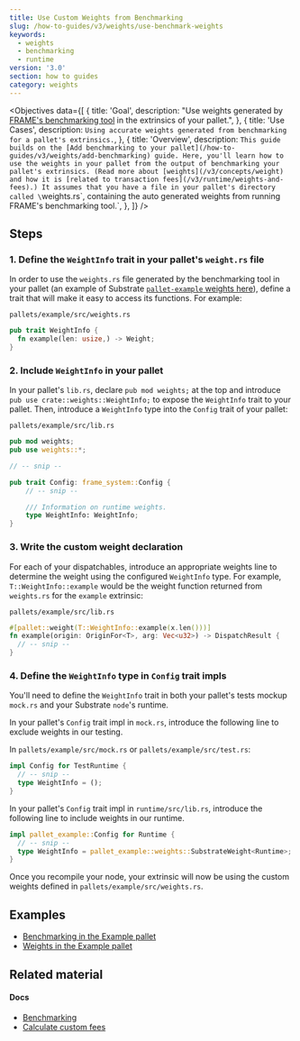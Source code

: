 ```yaml
---
title: Use Custom Weights from Benchmarking
slug: /how-to-guides/v3/weights/use-benchmark-weights
keywords:
  - weights
  - benchmarking
  - runtime
version: '3.0'
section: how to guides
category: weights
---
```


<Objectives
  data={[
    {
      title: 'Goal',
      description:
        "Use weights generated by [FRAME's benchmarking tool](https://paritytech.github.io/substrate/master/frame_benchmarking/macro.benchmarks.html) in the extrinsics of your pallet.",
    },
    {
      title: 'Use Cases',
      description: `Using accurate weights generated from benchmarking for a pallet's extrinsics.`,
    },
    {
      title: 'Overview',
      description: `This guide builds on the [Add benchmarking to your pallet](/how-to-guides/v3/weights/add-benchmarking)
        guide. Here, you'll learn how to use the weights in your pallet from the output of benchmarking your pallet's extrinsics.
        (Read more about
        [weights](/v3/concepts/weight) and how it is [related to transaction fees](/v3/runtime/weights-and-fees).)
        It assumes that you have a file in your pallet's directory called \`weights.rs\`, containing the auto generated 
        weights from running FRAME's benchmarking tool.`,
    },
  ]}
/>

## Steps

### 1. Define the `WeightInfo` trait in your pallet's `weight.rs` file

In order to use the `weights.rs` file generated by the benchmarking tool in your pallet (an example
of Substrate [`pallet-example` weights here](https://github.com/paritytech/substrate/blob/master/frame/examples/basic/src/weights.rs)),
define a trait that will make it easy to access its functions. For example:

`pallets/example/src/weights.rs`

```rust
pub trait WeightInfo {
  fn example(len: usize,) -> Weight;
}
```

### 2. Include `WeightInfo` in your pallet

In your pallet's `lib.rs`, declare `pub mod weights;` at the top and introduce
`pub use crate::weights::WeightInfo;` to expose the `WeightInfo` trait to your pallet. Then,
introduce a `WeightInfo` type into the `Config` trait of your pallet:

`pallets/example/src/lib.rs`

```rust
pub mod weights;
pub use weights::*;

// -- snip --

pub trait Config: frame_system::Config {
    // -- snip --

    /// Information on runtime weights.
    type WeightInfo: WeightInfo;
}
```

### 3. Write the custom weight declaration

For each of your dispatchables, introduce an appropriate weights line to determine the weight using the
configured `WeightInfo` type. For example, `T::WeightInfo::example` would be the weight function
returned from `weights.rs` for the `example` extrinsic:

`pallets/example/src/lib.rs`

```rust
#[pallet::weight(T::WeightInfo::example(x.len()))]
fn example(origin: OriginFor<T>, arg: Vec<u32>) -> DispatchResult {
  // -- snip --
}
```

### 4. Define the `WeightInfo` type in `Config` trait impls

You'll need to define the `WeightInfo` trait in both your pallet's tests mockup `mock.rs`
and your Substrate `node`'s runtime.

In your pallet's `Config` trait impl in `mock.rs`, introduce the following line to exclude weights
in our testing.

In `pallets/example/src/mock.rs` or `pallets/example/src/test.rs`:

```rust
impl Config for TestRuntime {
  // -- snip --
  type WeightInfo = ();
}
```

In your pallet's `Config` trait impl in `runtime/src/lib.rs`, introduce the following line to
include weights in our runtime.

```rust
impl pallet_example::Config for Runtime {
  // -- snip --
  type WeightInfo = pallet_example::weights::SubstrateWeight<Runtime>;
}
```

Once you recompile your node, your extrinsic will now be using the custom weights defined in
`pallets/example/src/weights.rs`.

## Examples

- [Benchmarking in the Example pallet](https://github.com/paritytech/substrate/blob/master/frame/examples/basic/src/benchmarking.rs)
- [Weights in the Example pallet](https://github.com/paritytech/substrate/blob/master/frame/examples/basic/src/weights.rs)

## Related material

#### Docs

- [Benchmarking](/v3/runtime/benchmarking)
- [Calculate custom fees](/how-to-guides/v3/weights/calculate-fees)
